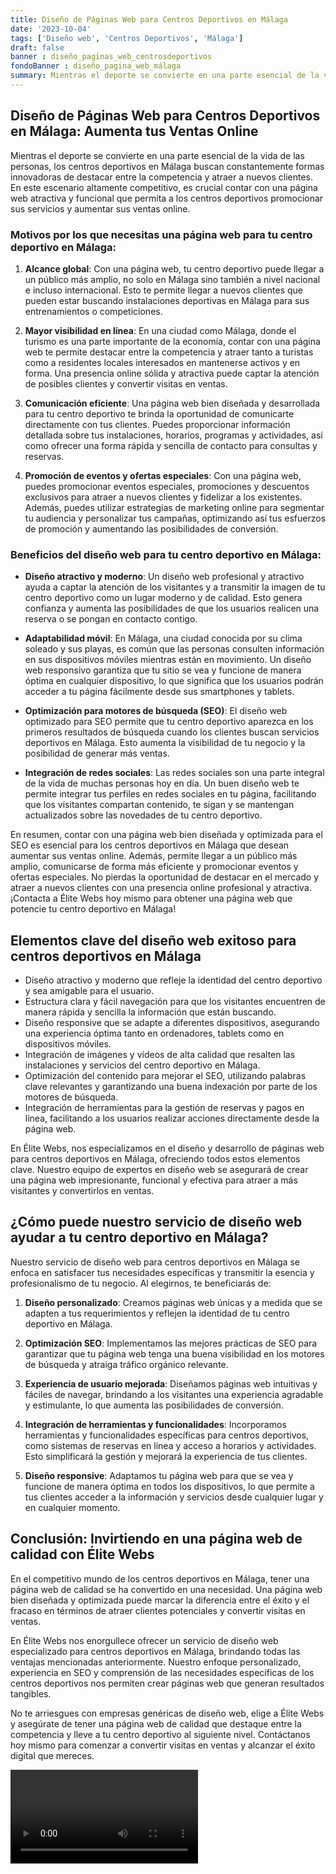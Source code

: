 ```yaml
---
title: Diseño de Páginas Web para Centros Deportivos en Málaga
date: '2023-10-04'
tags: ['Diseño web', 'Centros Deportivos', 'Málaga']
draft: false
banner : diseño_paginas_web_centrosdeportivos
fondoBanner : diseño_pagina_web_málaga
summary: Mientras el deporte se convierte en una parte esencial de la vida de las personas, los centros deportivos en Málaga buscan constantemente formas innovadoras de destacar entre la competencia y atraer a nuevos clientes. En este escenario altamente competitivo, es crucial contar con una página web atractiva y funcional que permita a los centros deportivos promocionar sus servicios y aumentar sus ventas online.
---
```


## Diseño de Páginas Web para Centros Deportivos en Málaga: Aumenta tus Ventas Online

Mientras el deporte se convierte en una parte esencial de la vida de las personas, los centros deportivos en Málaga buscan constantemente formas innovadoras de destacar entre la competencia y atraer a nuevos clientes. En este escenario altamente competitivo, es crucial contar con una página web atractiva y funcional que permita a los centros deportivos promocionar sus servicios y aumentar sus ventas online.

### Motivos por los que necesitas una página web para tu centro deportivo en Málaga:

1. **Alcance global**: Con una página web, tu centro deportivo puede llegar a un público más amplio, no solo en Málaga sino también a nivel nacional e incluso internacional. Esto te permite llegar a nuevos clientes que pueden estar buscando instalaciones deportivas en Málaga para sus entrenamientos o competiciones.

2. **Mayor visibilidad en línea**: En una ciudad como Málaga, donde el turismo es una parte importante de la economía, contar con una página web te permite destacar entre la competencia y atraer tanto a turistas como a residentes locales interesados en mantenerse activos y en forma. Una presencia online sólida y atractiva puede captar la atención de posibles clientes y convertir visitas en ventas.

3. **Comunicación eficiente**: Una página web bien diseñada y desarrollada para tu centro deportivo te brinda la oportunidad de comunicarte directamente con tus clientes. Puedes proporcionar información detallada sobre tus instalaciones, horarios, programas y actividades, así como ofrecer una forma rápida y sencilla de contacto para consultas y reservas.

4. **Promoción de eventos y ofertas especiales**: Con una página web, puedes promocionar eventos especiales, promociones y descuentos exclusivos para atraer a nuevos clientes y fidelizar a los existentes. Además, puedes utilizar estrategias de marketing online para segmentar tu audiencia y personalizar tus campañas, optimizando así tus esfuerzos de promoción y aumentando las posibilidades de conversión.

### Beneficios del diseño web para tu centro deportivo en Málaga:
- **Diseño atractivo y moderno**: Un diseño web profesional y atractivo ayuda a captar la atención de los visitantes y a transmitir la imagen de tu centro deportivo como un lugar moderno y de calidad. Esto genera confianza y aumenta las posibilidades de que los usuarios realicen una reserva o se pongan en contacto contigo.

- **Adaptabilidad móvil**: En Málaga, una ciudad conocida por su clima soleado y sus playas, es común que las personas consulten información en sus dispositivos móviles mientras están en movimiento. Un diseño web responsivo garantiza que tu sitio se vea y funcione de manera óptima en cualquier dispositivo, lo que significa que los usuarios podrán acceder a tu página fácilmente desde sus smartphones y tablets.

- **Optimización para motores de búsqueda (SEO)**: El diseño web optimizado para SEO permite que tu centro deportivo aparezca en los primeros resultados de búsqueda cuando los clientes buscan servicios deportivos en Málaga. Esto aumenta la visibilidad de tu negocio y la posibilidad de generar más ventas.

- **Integración de redes sociales**: Las redes sociales son una parte integral de la vida de muchas personas hoy en día. Un buen diseño web te permite integrar tus perfiles en redes sociales en tu página, facilitando que los visitantes compartan contenido, te sigan y se mantengan actualizados sobre las novedades de tu centro deportivo.

En resumen, contar con una página web bien diseñada y optimizada para el SEO es esencial para los centros deportivos en Málaga que desean aumentar sus ventas online. Además, permite llegar a un público más amplio, comunicarse de forma más eficiente y promocionar eventos y ofertas especiales. No pierdas la oportunidad de destacar en el mercado y atraer a nuevos clientes con una presencia online profesional y atractiva. ¡Contacta a Élite Webs hoy mismo para obtener una página web que potencie tu centro deportivo en Málaga!

<GifSeo />

<Cta />

## Elementos clave del diseño web exitoso para centros deportivos en Málaga

- Diseño atractivo y moderno que refleje la identidad del centro deportivo y sea amigable para el usuario.
- Estructura clara y fácil navegación para que los visitantes encuentren de manera rápida y sencilla la información que están buscando.
- Diseño responsive que se adapte a diferentes dispositivos, asegurando una experiencia óptima tanto en ordenadores, tablets como en dispositivos móviles.
- Integración de imágenes y vídeos de alta calidad que resalten las instalaciones y servicios del centro deportivo en Málaga.
- Optimización del contenido para mejorar el SEO, utilizando palabras clave relevantes y garantizando una buena indexación por parte de los motores de búsqueda.
- Integración de herramientas para la gestión de reservas y pagos en línea, facilitando a los usuarios realizar acciones directamente desde la página web.

En Élite Webs, nos especializamos en el diseño y desarrollo de páginas web para centros deportivos en Málaga, ofreciendo todos estos elementos clave. Nuestro equipo de expertos en diseño web se asegurará de crear una página web impresionante, funcional y efectiva para atraer a más visitantes y convertirlos en ventas.

## ¿Cómo puede nuestro servicio de diseño web ayudar a tu centro deportivo en Málaga?

Nuestro servicio de diseño web para centros deportivos en Málaga se enfoca en satisfacer tus necesidades específicas y transmitir la esencia y profesionalismo de tu negocio. Al elegirnos, te beneficiarás de:

1. **Diseño personalizado**: Creamos páginas web únicas y a medida que se adapten a tus requerimientos y reflejen la identidad de tu centro deportivo en Málaga.

2. **Optimización SEO**: Implementamos las mejores prácticas de SEO para garantizar que tu página web tenga una buena visibilidad en los motores de búsqueda y atraiga tráfico orgánico relevante.

3. **Experiencia de usuario mejorada**: Diseñamos páginas web intuitivas y fáciles de navegar, brindando a los visitantes una experiencia agradable y estimulante, lo que aumenta las posibilidades de conversión.

4. **Integración de herramientas y funcionalidades**: Incorporamos herramientas y funcionalidades específicas para centros deportivos, como sistemas de reservas en línea y acceso a horarios y actividades. Esto simplificará la gestión y mejorará la experiencia de tus clientes.

5. **Diseño responsive**: Adaptamos tu página web para que se vea y funcione de manera óptima en todos los dispositivos, lo que permite a tus clientes acceder a la información y servicios desde cualquier lugar y en cualquier momento.

## Conclusión: Invirtiendo en una página web de calidad con Élite Webs

En el competitivo mundo de los centros deportivos en Málaga, tener una página web de calidad se ha convertido en una necesidad. Una página web bien diseñada y optimizada puede marcar la diferencia entre el éxito y el fracaso en términos de atraer clientes potenciales y convertir visitas en ventas.

En Élite Webs nos enorgullece ofrecer un servicio de diseño web especializado para centros deportivos en Málaga, brindando todas las ventajas mencionadas anteriormente. Nuestro enfoque personalizado, experiencia en SEO y comprensión de las necesidades específicas de los centros deportivos nos permiten crear páginas web que generan resultados tangibles.

No te arriesgues con empresas genéricas de diseño web, elige a Élite Webs y asegúrate de tener una página web de calidad que destaque entre la competencia y lleve a tu centro deportivo al siguiente nivel. Contáctanos hoy mismo para comenzar a convertir visitas en ventas y alcanzar el éxito digital que mereces.

<Video />

<CtaBot job='Centros Deportivos' city='Málaga'/>

<Gmaps query='Málaga+españa+maps' />